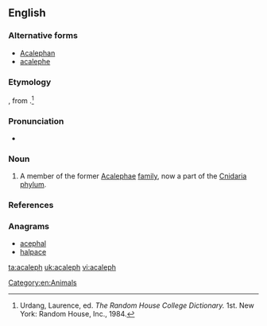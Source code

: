 ==English==

===Alternative forms===
* [[Acalephan]]
* [[acalephe]]

===Etymology===
{{borrowing|la|acaleph}}, from {{etyl|grc|en}} {{term|ἀκαλήφη|tr=akalephe||stinging nettle|lang=grc}}.<ref name=RHD>Urdang, Laurence, ed. ''The Random House College Dictionary.'' 1st. New York: Random House, Inc., 1984.</ref>

===Pronunciation===
* {{a|US}} {{IPA|/ˌæk.əˈlɜf/}}

===Noun===
{{en-noun}}

# {{context|dated}} A member of the former [[Acalephae]] [[family]], now a part of the [[Cnidaria]] [[phylum]].

===References===
<references/>

===Anagrams===
* [[acephal#English|acephal]]
* [[halpace#English|halpace]]

[[Category:en:Animals]]

[[ta:acaleph]]
[[uk:acaleph]]
[[vi:acaleph]]